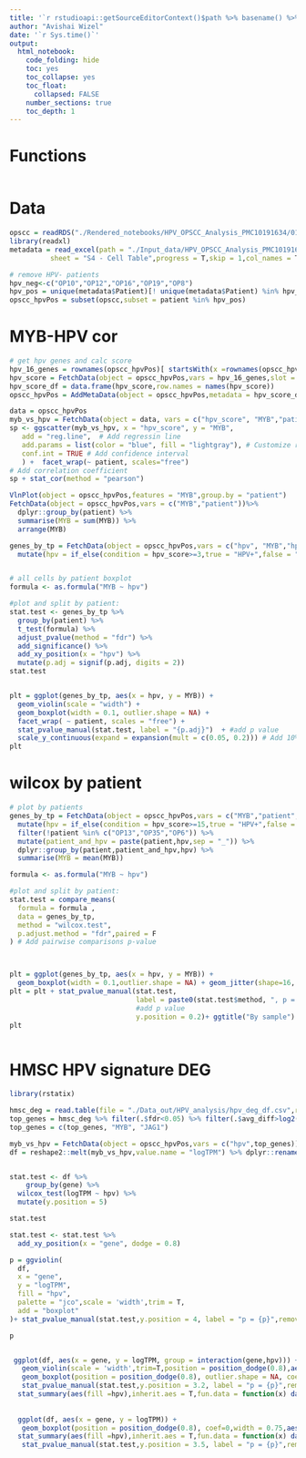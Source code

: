 ```yaml
---
title: '`r rstudioapi::getSourceEditorContext()$path %>% basename() %>% gsub(pattern = "\\.Rmd",replacement = "")`' 
author: "Avishai Wizel"
date: '`r Sys.time()`'
output: 
  html_notebook: 
    code_folding: hide
    toc: yes
    toc_collapse: yes
    toc_float: 
      collapsed: FALSE
    number_sections: true
    toc_depth: 1
---
```




# Functions

```r
```

# Data



```r
opscc = readRDS("./Rendered_notebooks/HPV_OPSCC_Analysis_PMC10191634/01_preprocess/opscc_suerat.RDS")
library(readxl)
metadata = read_excel(path = "./Input_data/HPV_OPSCC_Analysis_PMC10191634/NIHMS1892753-supplement-Supp_Tables.xlsx",
          sheet = "S4 - Cell Table",progress = T,skip = 1,col_names = T)

# remove HPV- patients
hpv_neg<-c("OP10","OP12","OP16","OP19","OP8")
hpv_pos = unique(metadata$Patient)[! unique(metadata$Patient) %in% hpv_neg]
opscc_hpvPos = subset(opscc,subset = patient %in% hpv_pos)
```


# MYB-HPV cor

```r
# get hpv genes and calc score
hpv_16_genes = rownames(opscc_hpvPos)[ startsWith(x =rownames(opscc_hpvPos),prefix =  "HPV16")]
hpv_score = FetchData(object = opscc_hpvPos,vars = hpv_16_genes,slot = "counts") %>% rowSums()
hpv_score_df = data.frame(hpv_score,row.names = names(hpv_score))
opscc_hpvPos = AddMetaData(object = opscc_hpvPos,metadata = hpv_score_df)
```


```r
data = opscc_hpvPos 
myb_vs_hpv = FetchData(object = data, vars = c("hpv_score", "MYB","patient"),slot = "data")
sp <- ggscatter(myb_vs_hpv, x = "hpv_score", y = "MYB",
   add = "reg.line",  # Add regressin line
   add.params = list(color = "blue", fill = "lightgray"), # Customize reg. line
   conf.int = TRUE # Add confidence interval
   ) +  facet_wrap(~ patient, scales="free")
# Add correlation coefficient
sp + stat_cor(method = "pearson")

```

```r
VlnPlot(object = opscc_hpvPos,features = "MYB",group.by = "patient")
FetchData(object = opscc_hpvPos,vars = c("MYB","patient"))%>% 
  dplyr::group_by(patient) %>% 
  summarise(MYB = sum(MYB)) %>% 
  arrange(MYB)
```

```r
genes_by_tp = FetchData(object = opscc_hpvPos,vars = c("hpv", "MYB","hpv_score","patient"),slot = "data")  %>% 
  mutate(hpv = if_else(condition = hpv_score>=3,true = "HPV+",false = "HPV-")) 


# all cells by patient boxplot
formula <- as.formula("MYB ~ hpv")

#plot and split by patient:
stat.test <- genes_by_tp %>%
  group_by(patient) %>%
  t_test(formula) %>%
  adjust_pvalue(method = "fdr") %>%
  add_significance() %>%
  add_xy_position(x = "hpv") %>%
  mutate(p.adj = signif(p.adj, digits = 2))
stat.test


plt = ggplot(genes_by_tp, aes(x = hpv, y = MYB)) +
  geom_violin(scale = "width") +
  geom_boxplot(width = 0.1, outlier.shape = NA) +
  facet_wrap( ~ patient, scales = "free") +
  stat_pvalue_manual(stat.test, label = "{p.adj}")  + #add p value
  scale_y_continuous(expand = expansion(mult = c(0.05, 0.2))) # Add 10% spaces between the p-value labels and the plot border
plt
```

# wilcox by patient

```r
# plot by patients
genes_by_tp = FetchData(object = opscc_hpvPos,vars = c("MYB","patient","hpv","hpv_score"),slot = "data") %>% 
  mutate(hpv = if_else(condition = hpv_score>=15,true = "HPV+",false = "HPV-")) %>% 
  filter(!patient %in% c("OP13","OP35","OP6")) %>% 
  mutate(patient_and_hpv = paste(patient,hpv,sep = "_")) %>% 
  dplyr::group_by(patient,patient_and_hpv,hpv) %>% 
  summarise(MYB = mean(MYB)) 

formula <- as.formula("MYB ~ hpv")

#plot and split by patient:
stat.test = compare_means(
  formula = formula ,
  data = genes_by_tp,
  method = "wilcox.test",
  p.adjust.method = "fdr",paired = F
) # Add pairwise comparisons p-value



plt = ggplot(genes_by_tp, aes(x = hpv, y = MYB)) +
  geom_boxplot(width = 0.1,outlier.shape = NA) + geom_jitter(shape=16, position=position_jitter(0.2))
plt = plt + stat_pvalue_manual(stat.test,
                               label = paste0(stat.test$method, ", p = {p.adj}"),
                               #add p value
                               y.position = 0.2)+ ggtitle("By sample") # set position at the top value
plt



```


# HMSC HPV signature DEG 

```r
library(rstatix)

hmsc_deg = read.table(file = "./Data_out/HPV_analysis/hpv_deg_df.csv",row.names = 1)
top_genes = hmsc_deg %>% filter(.$fdr<0.05) %>% filter(.$avg_diff>log2(1.5)) %>%  arrange(dplyr::desc(.$avg_diff)) %>% head(5) %>% rownames()
top_genes = c(top_genes, "MYB", "JAG1")

myb_vs_hpv = FetchData(object = opscc_hpvPos,vars = c("hpv",top_genes))
df = reshape2::melt(myb_vs_hpv,value.name = "logTPM") %>% dplyr::rename(gene = variable)


stat.test <- df %>%
    group_by(gene) %>%
  wilcox_test(logTPM ~ hpv) %>%
  mutate(y.position = 5)

stat.test

stat.test <- stat.test %>% 
  add_xy_position(x = "gene", dodge = 0.8)

p = ggviolin(
  df,
  x = "gene",
  y = "logTPM",
  fill = "hpv",
  palette = "jco",scale = 'width',trim = T,
  add = "boxplot"
)+ stat_pvalue_manual(stat.test,y.position = 4, label = "p = {p}",remove.bracket = F)

p


 ggplot(df, aes(x = gene, y = logTPM, group = interaction(gene,hpv))) +
   geom_violin(scale = 'width',trim=T,position = position_dodge(0.8),aes(fill =hpv)) +
   geom_boxplot(position = position_dodge(0.8), outlier.shape = NA, coef=0,width = 0.15, fill="white")+ 
   stat_pvalue_manual(stat.test,y.position = 3.2, label = "p = {p}",remove.bracket = F)+
  stat_summary(aes(fill =hpv),inherit.aes = T,fun.data = function(x) data.frame(y=3.8, label = round(mean(x),digits = 2)), geom="text",position = position_dodge(0.8))
 
 
  ggplot(df, aes(x = gene, y = logTPM)) +
   geom_boxplot(position = position_dodge(0.8), coef=0,width = 0.75,aes(fill =hpv))+
  stat_summary(aes(fill =hpv),inherit.aes = T,fun.data = function(x) data.frame(y=3.8, label = round(mean(x),digits = 2)), geom="text",position = position_dodge(0.8)) + 
   stat_pvalue_manual(stat.test,y.position = 3.5, label = "p = {p}",remove.bracket = F)
 
  

```